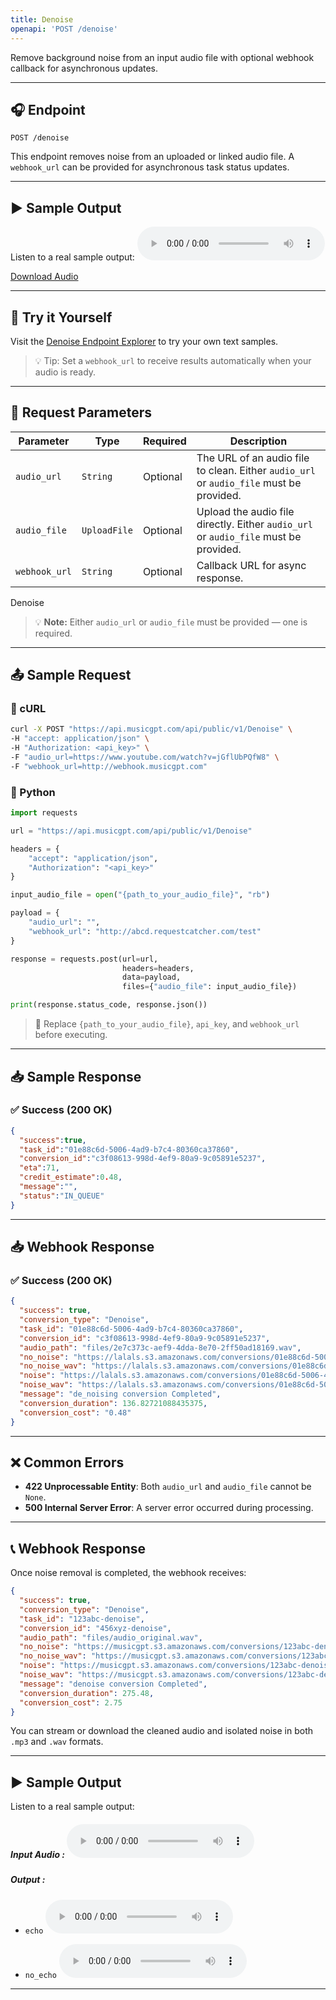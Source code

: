 ```yaml
---
title: Denoise
openapi: 'POST /denoise'
---
```


Remove background noise from an input audio file with optional webhook callback for asynchronous updates.

---

## 🎧 Endpoint

```http
POST /denoise
```

This endpoint removes noise from an uploaded or linked audio file. A `webhook_url` can be provided for asynchronous task status updates.

---

## ▶️ Sample Output

Listen to a real sample output:
<audio controls="1" controlslist="nodownload nofullscreen noremoteplayback" src="https://lalals.s3.amazonaws.com/conversions/01e88c6d-5006-4ad9-b7c4-80360ca37860_nonoise.mp3">Your browser does not support the audio playback.</audio>

<a href="https://lalals.s3.amazonaws.com/conversions/01e88c6d-5006-4ad9-b7c4-80360ca37860_nonoise.wav" target="_blank">Download Audio</a>

---

## 🧪 Try it Yourself

Visit the [Denoise Endpoint Explorer](/api-documentation/endpoint/denoise) to try your own text samples.

> 💡 Tip: Set a `webhook_url` to receive results automatically when your audio is ready.

---

## 🔢 Request Parameters

| Parameter        | Type         | Required | Description                                                                 |
|------------------|--------------|----------|-----------------------------------------------------------------------------|
| `audio_url`      | `String`     | Optional | The URL of an audio file to clean. Either `audio_url` or `audio_file` must be provided. |
| `audio_file`     | `UploadFile` | Optional | Upload the audio file directly. Either `audio_url` or `audio_file` must be provided. |
| `webhook_url`    | `String`     | Optional | Callback URL for async response.                                           |
Denoise
> 💡 **Note:** Either `audio_url` or `audio_file` must be provided — one is required.

---

## 📤 Sample Request

### 👚 cURL

```bash
curl -X POST "https://api.musicgpt.com/api/public/v1/Denoise" \
-H "accept: application/json" \
-H "Authorization: <api_key>" \
-F "audio_url=https://www.youtube.com/watch?v=jGflUbPQfW8" \
-F "webhook_url=http://webhook.musicgpt.com"
```

### 🐍 Python

```python
import requests

url = "https://api.musicgpt.com/api/public/v1/Denoise"

headers = {
    "accept": "application/json",
    "Authorization": "<api_key>"
}

input_audio_file = open("{path_to_your_audio_file}", "rb")

payload = {
    "audio_url": "",
    "webhook_url": "http://abcd.requestcatcher.com/test"
}

response = requests.post(url=url,
                         headers=headers,
                         data=payload,
                         files={"audio_file": input_audio_file})

print(response.status_code, response.json())
```

> 🔐 Replace `{path_to_your_audio_file}`, `api_key`, and `webhook_url` before executing.

---

## 📥 Sample Response

### ✅ Success (200 OK)

```json
{
  "success":true,
  "task_id":"01e88c6d-5006-4ad9-b7c4-80360ca37860",
  "conversion_id":"c3f08613-998d-4ef9-80a9-9c05891e5237",
  "eta":71,
  "credit_estimate":0.48,
  "message":"",
  "status":"IN_QUEUE"
}
```
---

## 📥 Webhook Response

### ✅ Success (200 OK)

```json
{
  "success": true, 
  "conversion_type": "Denoise", 
  "task_id": "01e88c6d-5006-4ad9-b7c4-80360ca37860", 
  "conversion_id": "c3f08613-998d-4ef9-80a9-9c05891e5237", 
  "audio_path": "files/2e7c373c-aef9-4dda-8e70-2ff50ad18169.wav", 
  "no_noise": "https://lalals.s3.amazonaws.com/conversions/01e88c6d-5006-4ad9-b7c4-80360ca37860_nonoise.mp3", 
  "no_noise_wav": "https://lalals.s3.amazonaws.com/conversions/01e88c6d-5006-4ad9-b7c4-80360ca37860_nonoise.wav", 
  "noise": "https://lalals.s3.amazonaws.com/conversions/01e88c6d-5006-4ad9-b7c4-80360ca37860_noise.mp3", 
  "noise_wav": "https://lalals.s3.amazonaws.com/conversions/01e88c6d-5006-4ad9-b7c4-80360ca37860_noise.wav", 
  "message": "de_noising conversion Completed", 
  "conversion_duration": 136.82721088435375, 
  "conversion_cost": "0.48"
}
```
---

## ❌ Common Errors

- **422 Unprocessable Entity**: Both `audio_url` and `audio_file` cannot be `None`.
- **500 Internal Server Error**: A server error occurred during processing.

---

## 📞 Webhook Response

Once noise removal is completed, the webhook receives:

```json
{
  "success": true,
  "conversion_type": "Denoise",
  "task_id": "123abc-denoise",
  "conversion_id": "456xyz-denoise",
  "audio_path": "files/audio_original.wav",
  "no_noise": "https://musicgpt.s3.amazonaws.com/conversions/123abc-denoise_no_noise.mp3",
  "no_noise_wav": "https://musicgpt.s3.amazonaws.com/conversions/123abc-denoise_no_noise.wav",
  "noise": "https://musicgpt.s3.amazonaws.com/conversions/123abc-denoise_noise.mp3",
  "noise_wav": "https://musicgpt.s3.amazonaws.com/conversions/123abc-denoise_noise.wav",
  "message": "denoise conversion Completed",
  "conversion_duration": 275.48,
  "conversion_cost": 2.75
}
```

You can stream or download the cleaned audio and isolated noise in both `.mp3` and `.wav` formats.

---

## ▶️ Sample Output

Listen to a real sample output:

##### Input Audio : <audio controls="1" controlslist="nodownload nofullscreen noremoteplayback" src="https://musicgpt.s3.us-east-1.amazonaws.com/FileConversions/shaswatstagetestapril26.mp3">Your browser does not support the audio playback.</audio>

##### Output :
- `echo` <audio controls="1" controlslist="nodownload nofullscreen noremoteplayback" src="https://musicgpt.s3.amazonaws.com/conversions/93643cc4-acc7-401b-bcbf-dfe1fd972e22_drums.mp3">Your browser does not support the audio playback.</audio>

- `no_echo`  <audio controls="1" controlslist="nodownload nofullscreen noremoteplayback" src="https://musicgpt.s3.amazonaws.com/conversions/93643cc4-acc7-401b-bcbf-dfe1fd972e22_piano.mp3">Your browser does not support the audio playback.</audio>

---
